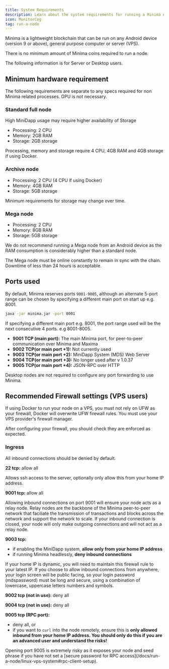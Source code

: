 ---
title: System Requirements
description: Learn about the system requirements for running a Minima node
icon: MonitorCog
tag: run-a-node
---

Minima is a lightweight blockchain that can be run on any Android device (version 9 or above), general purpose computer or server (VPS).

There is no minimum amount of Minima coins required to run a node.

The following information is for Server or Desktop users.

## Minimum hardware requirement

The following requirements are separate to any specs required for non Minima related processes. GPU is not necessary.

### Standard full node

<Callout title="Minidapps" type="warn">
  High MiniDapp usage may require higher availability of Storage
</Callout>

- Processing: 2 CPU
- Memory: 2GB RAM
- Storage: 2GB storage

<Callout title="Docker" type="warn">
  Processing, memory and storage require 4 CPU, 4GB RAM and 4GB storage if using
  Docker.
</Callout>

### Archive node

- Processing: 2 CPU (4 CPU if using Docker)
- Memory: 4GB RAM
- Storage: 5GB storage

<Callout title="Storage" type="warn">
  Minimum requirements for storage may change over time.
</Callout>

### Mega node

- Processing: 2 CPU
- Memory: 8GB RAM
- Storage: 5GB storage

<Callout title="Android" type="error">
  We do not recommend running a Mega node from an Android device as the RAM
  consumption is considerably higher than a standard node.
</Callout>

The Mega node must be online constantly to remain in sync with the chain. Downtime of less than 24 hours is acceptable.

## Ports used

By default, Minima reserves ports `9001-9005`, although an alternate 5-port range can be chosen by specifying a different main port on start up e.g. 8001.

```bash title="Terminal"
java -jar minima.jar -port 8001
```

<Callout title="Note" type="info">
  If specifying a different main port e.g. 8001, the port range used will be the
  next consecutive 4 ports. e.g 8001-8005.
</Callout>

- **9001 TCP (main port):** The main Minima port, for peer-to-peer communication over Minima and Maxima
- **9002 TCP(or main port +1):** Not currently used
- **9003 TCP(or main port +2):** MiniDapp System (MDS) Web Server
- **9004 TCP(or main port +3):** No longer used after v 1.0.37
- **9005 TCP(or main port +4):** JSON-RPC over HTTP

Desktop nodes are not required to configure any port forwarding to use Minima.

## Recommended Firewall settings (VPS users)

<Callout title="Docker" type="error">
  If using Docker to run your node on a VPS, you must not rely on UFW as your
  firewall, Docker will overwrite UFW firewall rules. You must use your VPS
  provider's firewall manager.
</Callout>

After configuring your firewall, you should check they are enforced as expected.

### Ingress

All inbound connections should be denied by default.

**22 tcp:** allow all

Allows ssh access to the server, optionally only allow this from your home IP address.

**9001 tcp:** allow all

<Callout title="9001 - Relay nodes" type="info">
  Allowing inbound connections on port 9001 will ensure your node acts as a
  relay node. Relay nodes are the backbone of the Minima peer-to-peer network
  that faciliate the transmission of transactions and blocks across the network
  and support the network to scale. If your inbound connection is closed, your
  node will only make outgoing connections and will not act as a relay node.
</Callout>

**9003 tcp:**

- if enabling the MiniDapp system, **allow only from your home IP address**
- if running Minima headlessly, **deny inbound connections**

<Callout title="9003 - Minidapp port" type="info">
  If your home IP is dynamic, you will need to maintain this firewall rule to
  your latest IP. If you choose to allow inbound connections from anywhere, your
  login screen will be public facing, so your login password (mdspassword) must
  be long and secure, using a combination of lowercase, uppercase letters
  numbers and symbols.
</Callout>

**9002 tcp (not in use):** deny all

**9004 tcp (not in use):** deny all

**9005 tcp (RPC port):**

- deny all, or
- if you want to `curl` into the node remotely, ensure this is **only allowed inbound from your home IP address. You should only do this if you are an advanced user and understand the risks!**

<Callout type="error">
  Opening port 9005 is extremely risky as it exposes your node and seed phrase
  if you have not set a [secure password for RPC access](/docs/run-a-node/linux-vps-system#rpc-client-setup).
</Callout>
